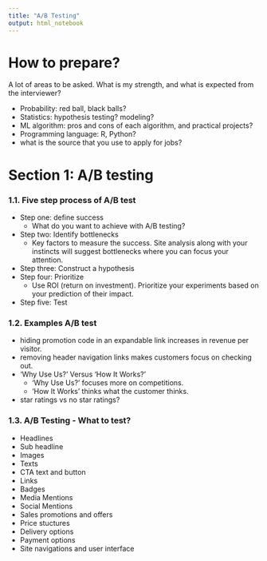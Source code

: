 ```yaml
---
title: "A/B Testing"
output: html_notebook
---
```


# How to prepare?
A lot of areas to be asked. What is my strength, and what is expected from the interviewer?

  + Probability: red ball, black balls?
  + Statistics: hypothesis testing? modeling?
  + ML algorithm: pros and cons of each algorithm, and practical projects? 
  + Programming language: R, Python?
  + what is the source that you use to apply for jobs?
  


# Section 1: A/B testing
### 1.1. Five step process of A/B test

  + Step one: define success
      - What do you want to achieve with A/B testing?
  + Step two: Identify bottlenecks
      - Key factors to measure the success. Site analysis along with your instincts will suggest bottlenecks where you can focus your attention.
  + Step three: Construct a hypothesis
  + Step four: Prioritize
      - Use ROI (return on investment). Prioritize your experiments based on your prediction of their impact.
  + Step five: Test

### 1.2. Examples A/B test
  
  + hiding promotion code in an expandable link increases in revenue per visitor.
  + removing header navigation links makes customers focus on checking out.
  + 'Why Use Us?'  Versus 'How It Works?'
      - 'Why Use Us?' focuses more on competitions.
      - 'How It Works' thinks what the customer thinks.
  + star ratings vs no star ratings?
  
  
### 1.3. A/B Testing - What to test?  
  
  + Headlines
  + Sub headline
  + Images
  + Texts
  + CTA text and button
  + Links
  + Badges
  + Media Mentions
  + Social Mentions
  + Sales promotions and offers
  + Price stuctures
  + Delivery options
  + Payment options
  + Site navigations and user interface
